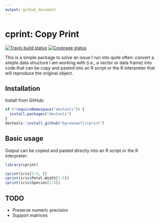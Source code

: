 ```yaml
---
output: github_document
---
```


# cprint: Copy Print

[![Travis build status](https://travis-ci.org/bgreenwell/cprint.svg?branch=master)](https://travis-ci.org/bgreenwell/cprint)
[![Coverage status](https://codecov.io/gh/bgreenwell/cprint/branch/master/graph/badge.svg)](https://codecov.io/github/bgreenwell/cprint?branch=master)

This is a simple package to solve an issue I run into quite often: convert a simple data structure I am working with (i.e., a vector or data frame) into code that can be copy and pasted into an R script or the R interpreter that will reproduce the original object.


## Installation

Install from GitHub:

```r
if (!requireNamespace("devtools")) {
  install.packages("devtools")
}
devtools::install_github("bgreenwell/cprint")
```


## Basic usage

Output can be copied and pasted directly into an R script or the R interpreter:

```r
library(cprint)

cprint(iris[1:5, ])
cprint(iris$Petal.Width[1:5])
cprint(iris$Species[1:5])
```


## TODO

* Preserve numeric precision
* Support matrices

